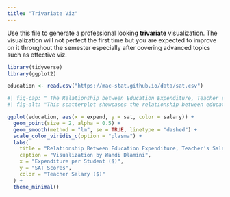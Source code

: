 ```yaml
---
title: "Trivariate Viz"
---
```


Use this file to generate a professional looking **trivariate** visualization.  The visualization will not perfect the first time but you are expected to improve on it throughout the semester especially after covering advanced topics such as effective viz.

```r
library(tidyverse)
library(ggplot2)
```

```r
education <- read.csv("https://mac-stat.github.io/data/sat.csv")
```

```r
#| fig-cap: " The Relationship between Education Expenditure, Teacher's Salary and SAT Scores "
#| fig-alt: "This scatterplot showcases the relationship between education, expenditure of educational resources and teachers salary.In the later parts of the in class activity, we see that there is a confounding variable that is skewing the relationship between SAT scores and salaries/expenditure. Once we account for the proportion of students who actually take the SATs per state, the trend we observe becomes less unusual."

ggplot(education, aes(x = expend, y = sat, color = salary)) +
  geom_point(size = 2, alpha = 0.5) +  
  geom_smooth(method = "lm", se = TRUE, linetype = "dashed") +  
  scale_color_viridis_c(option = "plasma") +  
  labs(
    title = "Relationship Between Education Expenditure, Teacher's Salary and SAT Scores",
    caption = "Visualization by Wandi Dlamini",
    x = "Expenditure per Student ($)",
    y = "SAT Scores",
    color = "Teacher Salary ($)"
  ) +
  theme_minimal()
```

